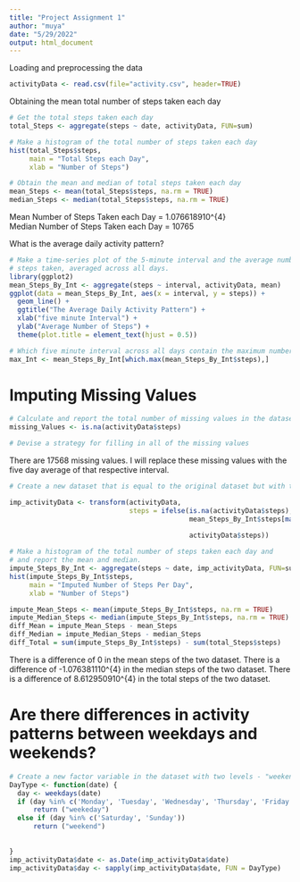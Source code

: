 ```yaml
---
title: "Project Assignment 1"
author: "muya"
date: "5/29/2022"
output: html_document
---
```


Loading and preprocessing the data

```r
activityData <- read.csv(file="activity.csv", header=TRUE)
```

Obtaining the mean total number of steps taken each day

```r

# Get the total steps taken each day
total_Steps <- aggregate(steps ~ date, activityData, FUN=sum)

# Make a histogram of the total number of steps taken each day
hist(total_Steps$steps,
     main = "Total Steps each Day",
     xlab = "Number of Steps")
```

```r
# Obtain the mean and median of total steps taken each day
mean_Steps <- mean(total_Steps$steps, na.rm = TRUE)
median_Steps <- median(total_Steps$steps, na.rm = TRUE)
```
Mean Number of Steps Taken each Day = 1.076618910^{4}    
Median Number of Steps Taken each Day = 10765

What is the average daily activity pattern?

```r
# Make a time-series plot of the 5-minute interval and the average number of
# steps taken, averaged across all days.
library(ggplot2)
mean_Steps_By_Int <- aggregate(steps ~ interval, activityData, mean)
ggplot(data = mean_Steps_By_Int, aes(x = interval, y = steps)) +
  geom_line() +
  ggtitle("The Average Daily Activity Pattern") +
  xlab("five minute Interval") +
  ylab("Average Number of Steps") +
  theme(plot.title = element_text(hjust = 0.5))

```

```r
# Which five minute interval across all days contain the maximum number of steps
max_Int <- mean_Steps_By_Int[which.max(mean_Steps_By_Int$steps),]
```


# Imputing Missing Values

```r
# Calculate and report the total number of missing values in the dataset
missing_Values <- is.na(activityData$steps)

# Devise a strategy for filling in all of the missing values
```
There are 17568 missing values. I will replace these missing values with the five day average of that respective interval.

```r
# Create a new dataset that is equal to the original dataset but with the missing data filled in.

imp_activityData <- transform(activityData,
                              steps = ifelse(is.na(activityData$steps),
                                             mean_Steps_By_Int$steps[match(activityData$interval, 
                                                                        mean_Steps_By_Int$interval)],
                                             activityData$steps))


```
```r
# Make a histogram of the total number of steps taken each day and
# and report the mean and median.
impute_Steps_By_Int <- aggregate(steps ~ date, imp_activityData, FUN=sum)
hist(impute_Steps_By_Int$steps,
     main = "Imputed Number of Steps Per Day",
     xlab = "Number of Steps")
```

```r
impute_Mean_Steps <- mean(impute_Steps_By_Int$steps, na.rm = TRUE)
impute_Median_Steps <- median(impute_Steps_By_Int$steps, na.rm = TRUE)
diff_Mean = impute_Mean_Steps - mean_Steps
diff_Median = impute_Median_Steps - median_Steps
diff_Total = sum(impute_Steps_By_Int$steps) - sum(total_Steps$steps)
```
There is a difference of 0 in the mean steps of the two dataset. There is a difference of -1.076381110^{4} in the median steps of the two dataset.    There is a difference of 8.612950910^{4} in the total steps of the two dataset.

# Are there differences in activity patterns between weekdays and weekends?

```r

# Create a new factor variable in the dataset with two levels - "weekend" and "weekday"
DayType <- function(date) {
  day <- weekdays(date)
  if (day %in% c('Monday', 'Tuesday', 'Wednesday', 'Thursday', 'Friday'))
      return ("weekeday")
  else if (day %in% c('Saturday', 'Sunday'))
      return ("weekend")
   
 
}
imp_activityData$date <- as.Date(imp_activityData$date)
imp_activityData$day <- sapply(imp_activityData$date, FUN = DayType)

```


